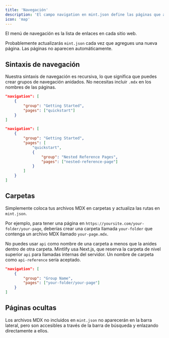 ```yaml
---
title: 'Navegación'
description: 'El campo navigation en mint.json define las páginas que aparecen en el menú de navegación'
icon: 'map'
---
```


El menú de navegación es la lista de enlaces en cada sitio web.

Probablemente actualizarás `mint.json` cada vez que agregues una nueva página. Las páginas no aparecen automáticamente.

## Sintaxis de navegación

Nuestra sintaxis de navegación es recursiva, lo que significa que puedes crear grupos de navegación anidados. No necesitas incluir `.mdx` en los nombres de las páginas.

<CodeGroup>

```json Regular Navigation
"navigation": [
    {
        "group": "Getting Started",
        "pages": ["quickstart"]
    }
]
```

```json Nested Navigation
"navigation": [
    {
        "group": "Getting Started",
        "pages": [
            "quickstart",
            {
                "group": "Nested Reference Pages",
                "pages": ["nested-reference-page"]
            }
        ]
    }
]
```

</CodeGroup>

## Carpetas

Simplemente coloca tus archivos MDX en carpetas y actualiza las rutas en `mint.json`.

Por ejemplo, para tener una página en `https://yoursite.com/your-folder/your-page`, deberías crear una carpeta llamada `your-folder` que contenga un archivo MDX llamado `your-page.mdx`.

<Warning>

No puedes usar `api` como nombre de una carpeta a menos que la anides dentro de otra carpeta. Mintlify usa Next.js, que reserva la carpeta de nivel superior `api` para llamadas internas del servidor. Un nombre de carpeta como `api-reference` sería aceptado.

</Warning>

```json Navigation With Folder
"navigation": [
    {
        "group": "Group Name",
        "pages": ["your-folder/your-page"]
    }
]
```

## Páginas ocultas

Los archivos MDX no incluidos en `mint.json` no aparecerán en la barra lateral, pero son accesibles a través de la barra de búsqueda y enlazando directamente a ellos.